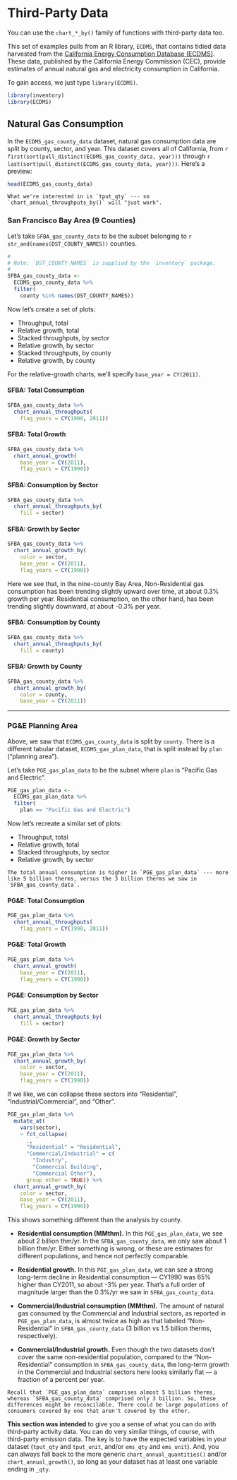# Third-Party Data

You can use the `chart_*_by()` family of functions with third-party data too.

This set of examples pulls from an R library, `ECDMS`, that contains tidied data harvested from the [California Energy Consumption Database (ECDMS)](http://www.ecdms.energy.ca.gov). These data, published by the California Energy Commission (CEC), provide estimates of annual natural gas and electricity consumption in California.

To gain access, we just type `library(ECDMS)`.

```r
library(inventory)
library(ECDMS)
```

## Natural Gas Consumption

In the `ECDMS_gas_county_data` dataset, natural gas consumption data are split by county, sector, and year. This dataset covers all of California, from `r first(sort(pull_distinct(ECDMS_gas_county_data, year)))` through `r last(sort(pull_distinct(ECDMS_gas_county_data, year)))`. Here's a preview:

```r
head(ECDMS_gas_county_data)
```

```block
What we're interested in is `tput_qty` --- so `chart_annual_throughputs_by()` will "just work".
```

### San Francisco Bay Area (9 Counties)

Let's take `SFBA_gas_county_data` to be the subset belonging to `r str_and(names(DST_COUNTY_NAMES))` counties.

```r
#
# Note: `DST_COUNTY_NAMES` is supplied by the `inventory` package.
#
SFBA_gas_county_data <-
  ECDMS_gas_county_data %>%
  filter(
    county %in% names(DST_COUNTY_NAMES)) 
```

Now let's create a set of plots:

- Throughput, total
- Relative growth, total
- Stacked throughputs, by sector
- Relative growth, by sector
- Stacked throughputs, by county
- Relative growth, by county

For the relative-growth charts, we'll specify `base_year = CY(2011)`.

#### SFBA: Total Consumption {-}

```r
SFBA_gas_county_data %>%
  chart_annual_throughputs(
    flag_years = CY(1990, 2011))
```

#### SFBA: Total Growth {-}

```r
SFBA_gas_county_data %>%
  chart_annual_growth(
    base_year = CY(2011),
    flag_years = CY(1990))
```

#### SFBA: Consumption by Sector {-}

```r
SFBA_gas_county_data %>%
  chart_annual_throughputs_by(
    fill = sector)
```

#### SFBA: Growth by Sector {-}

```r
SFBA_gas_county_data %>%
  chart_annual_growth_by(
    color = sector,
    base_year = CY(2011),
    flag_years = CY(1990))
```

Here we see that, in the nine-county Bay Area, Non-Residential gas consumption has been trending slightly upward over time, at about 0.3% growth per year. Residential consumption, on the other hand, has been trending slightly downward, at about -0.3% per year.

#### SFBA: Consumption by County {-}

```r
SFBA_gas_county_data %>%
  chart_annual_throughputs_by(
    fill = county)
```

#### SFBA: Growth by County {-}

```r
SFBA_gas_county_data %>%
  chart_annual_growth_by(
    color = county,
    base_year = CY(2011))
```

***

### PG&E Planning Area

Above, we saw that `ECDMS_gas_county_data` is split by `county`. There is a different tabular dataset, `ECDMS_gas_plan_data`, that is split instead by `plan` ("planning area").

Let's take `PGE_gas_plan_data` to be the subset where `plan` is "Pacific Gas and Electric".

```r
PGE_gas_plan_data <-
  ECDMS_gas_plan_data %>%
  filter(
    plan == "Pacific Gas and Electric") 
```

Now let's recreate a similar set of plots:

- Throughput, total
- Relative growth, total
- Stacked throughputs, by sector
- Relative growth, by sector

```block
The total annual consumption is higher in `PGE_gas_plan_data` --- more like 5 billion therms, versus the 3 billion therms we saw in `SFBA_gas_county_data`.
```

#### PG&E: Total Consumption {-}

```r
PGE_gas_plan_data %>%
  chart_annual_throughputs(
    flag_years = CY(1990, 2011))
```

#### PG&E: Total Growth {-}

```r
PGE_gas_plan_data %>%
  chart_annual_growth(
    base_year = CY(2011),
    flag_years = CY(1990))
```

#### PG&E: Consumption by Sector {-}

```r
PGE_gas_plan_data %>%
  chart_annual_throughputs_by(
    fill = sector)
```

#### PG&E: Growth by Sector {-}

```r
PGE_gas_plan_data %>%
  chart_annual_growth_by(
    color = sector,
    base_year = CY(2011),
    flag_years = CY(1990))
```

If we like, we can collapse these sectors into "Residential", "Industrial/Commercial", and "Other".

```r
PGE_gas_plan_data %>%
  mutate_at(
    vars(sector),
    ~ fct_collapse(
      .,
      "Residential" = "Residential",
      "Commercial/Industrial" = c(
        "Industry", 
        "Commercial Building",
        "Commercial Other"),
      group_other = TRUE)) %>%
  chart_annual_growth_by(
    color = sector,
    base_year = CY(2011),
    flag_years = CY(1990))
```

This shows something different than the analysis by county. 

- **Residential consumption (MMthm).** In this `PGE_gas_plan_data`, we see about 2 billion thm/yr. In the `SFBA_gas_county_data`, we only saw about 1 billion thm/yr. Either something is wrong, or these are estimates for different populations, and hence not perfectly comparable.

- **Residential growth.** In this `PGE_gas_plan_data`, we can see a strong long-term decline in Residential consumption --- CY1990 was 65% higher than CY2011, so about -3% per year. That's a full order of magnitude larger than the 0.3%/yr we saw in `SFBA_gas_county_data`.

- **Commercial/Industrial consumption (MMthm).** The amount of natural gas consumed by the Commercial and Industrial sectors, as reported in `PGE_gas_plan_data`, is almost twice as high as that labeled "Non-Residential" in `SFBA_gas_county_data` (3 billion vs 1.5 billion therms, respectively). 

- **Commercial/Industrial growth.** Even though the two datasets don't cover the same non-residential population, compared to the "Non-Residential" consumption in `SFBA_gas_county_data`, the long-term growth in the Commercial and Industrial sectors here looks similarly flat --- a fraction of a percent per year.

```block
Recall that `PGE_gas_plan_data` comprises almost 5 billion therms, whereas `SFBA_gas_county_data` comprised only 3 billion. So, these differences might be reconcilable. There could be large populations of consumers covered by one that aren't covered by the other.
```

**This section was intended** to give you a sense of what you can do with third-party activity data. You can do very similar things, of course, with third-party emission data. The key is to have the expected variables in your dataset (`tput_qty` and `tput_unit`, and/or `ems_qty` and `ems_unit`). And, you can always fall back to the more generic `chart_annual_quantities()` and/or `chart_annual_growth()`, so long as your dataset has at least one variable ending in `_qty`. 
